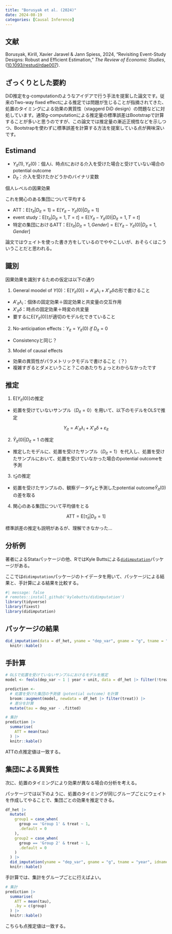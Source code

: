 ```yaml
---
title: "Borusyak et al. (2024)"
date: 2024-08-19
categories: [Causal Inference]
---
```


## 文献

Borusyak, Kirill, Xavier Jaravel & Jann Spiess, 2024, "Revisiting Event-Study Designs: Robust and Efficient Estimation," _The Review of Economic Studies_, ([10.1093/restud/rdae007](https://doi.org/10.1093/restud/rdae007)).

## ざっくりとした要約

DiD推定をg-computationのようなアイデアで行う手法を提案した論文です。従来のTwo-way fixed effectによる推定では問題が生じることが指摘されてきた、処置のタイミングによる効果の異質性（staggerd DiD design）の問題などに対処しています。通常g-computationによる推定量の標準誤差はBootstrapで計算することが多いと思うのですが、この論文では推定量の漸近正規性などを示しつつ、Bootstrapを使わずに標準誤差を計算する方法を提案している点が興味深いです。

## Estimand

- $Y_{it}(1), Y_{it}(0)$：個人$i$、時点$t$における介入を受けた場合と受けていない場合のpotential outcome
- $D_{it}$：介入を受けたかどうかのバイナリ変数

個人レベルの因果効果

\begin{align*}
\tau_{it} = Y_{it}(1) - Y_{it}(0) = Y_{it} - Y_{it}(0)
\end{align*}

これを関心のある集団について平均する

- ATT：$\mathrm{E}[\tau_{it}|D_{it} = 1] = \mathrm{E}[Y_{it} - Y_{it}(0) | D_{it} = 1]$
- event study：$\mathrm{E}[\tau_{it}|D_{it} = 1, T = t] = \mathrm{E}[Y_{it} - Y_{it}(0) | D_{it} = 1, T = t]$
- 特定の集団におけるATT：$\mathrm{E}[\tau_{it}|D_{it} = 1, Gender] = \mathrm{E}[Y_{it} - Y_{it}(0) | D_{it} = 1, Gender]$

論文ではウェイトを使った書き方をしているのでややこしいが、おそらくはこういうことだと思われる。

## 識別

因果効果を識別するための仮定は以下の通り

1. General moodel of $Y(0)$：$\mathrm{E}[Y_{it}(0)] = A'_{it}\lambda_i + X'_{it}\delta$の形で書けること
  - $A'_{it}\lambda_i$：個体の固定効果＋固定効果と共変量の交互作用
  - $X'_{it}\delta$：時点の固定効果＋時変の共変量
  - 要するに$\mathrm{E}[Y_{it}(0)]$が適切のモデル化できていること
2. No-anticipation effects：$Y_{it} = Y_{it}(0) \ if \ D_{it} = 0$
  - Consistencyと同じ？
3. Model of causal effects
  - 効果の異質性がパラメトリックモデルで書けること（？）
  - 複雑すぎるとダメということ？このあたりちょっとわからなかったです

## 推定

1. $\mathrm{E}[Y_{it}(0)]$の推定

- 処置を受けていないサンプル（$D_{it} = 0$）を用いて、以下のモデルをOLSで推定

$$
Y_{it} = A'_{it}\lambda_i + X'_{it}\delta + \varepsilon_{it}
$$

2. $\hat{Y}_{it}(0) | D_{it} = 1$ の推定

- 推定したモデルに、処置を受けたサンプル（$D_{it} = 1$）を代入し、処置を受けたサンプルにおいて、処置を受けていなかった場合のpotential outcomeを予測

3. $\hat{\tau}_{it}$の推定

- 処置を受けたサンプルの、観察データ$Y_{it}$と予測したpotential outcome$\hat{Y}_{it}(0)$の差を取る

4. 関心のある集団について平均値をとる

$$
\mathrm{ATT} = \mathrm{E}[\hat{\tau}_{it}|D_{it} = 1]
$$

標準誤差の推定も説明があるが、理解できなかった...

## 分析例

著者によるStataパッケージの他、RではKyle Buttsによる[`didimputation`](https://github.com/kylebutts/didimputation)パッケージがある。

ここでは`didimputation`パッケージのトイデータを用いて、パッケージによる結果と、手計算による結果を比較する。

```r
#| message: false
# remotes::install_github('kylebutts/didimputation')
library(tidyverse)
library(fixest)
library(didimputation)
```

## パッケージの結果

```r

did_imputation(data = df_het, yname = "dep_var", gname = "g", tname = "year", idname = "unit") |> 
  knitr::kable()

```

## 手計算

```r

# OLSで処置を受けていないサンプルにおけるモデルを推定
model <- feols(dep_var ~ 1 | year + unit, data = df_het |> filter(!treat), combine.quick = TRUE)

prediction <- 
  # 処置を受けた集団の予測値（potential outcome）を計算
  broom::augment(model, newdata = df_het |> filter(treat)) |> 
  # 差分を計算
  mutate(tau = dep_var - .fitted) 

# 集計
prediction |> 
  summarise(
    ATT = mean(tau)
  ) |> 
  knitr::kable()

```

ATTの点推定値は一致する。

## 集団による異質性

次に、処置のタイミングにより効果が異なる場合の分析を考える。

パッケージでは以下のように、処置のタイミングが同じグループごとにウェイトを作成してやることで、集団ごとの効果を推定できる。

```r

df_het |> 
  mutate(
    group1 = case_when(
      group == 'Group 1' & treat ~ 1,
      .default = 0
    ),
    group2 = case_when(
      group == 'Group 2' & treat ~ 1,
      .default = 0
    )
  ) |> 
  did_imputation(yname = "dep_var", gname = "g", tname = "year", idname = "unit", wtr = c('group1', 'group2')) |> 
  knitr::kable()

```

手計算では、集計をグループごとに行えばよい。

```r

# 集計
prediction |> 
  summarise(
    ATT = mean(tau),
    .by = c(group)
  ) |> 
  knitr::kable()

```


こちらも点推定値は一致する。

